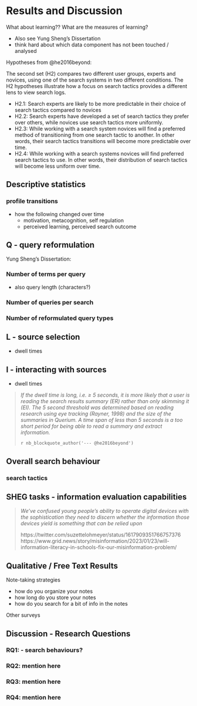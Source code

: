 # Results and Discussion


What about learning??
What are the measures of learning?


- Also see Yung Sheng's Dissertation
- think hard about which data component has not been touched / analysed


Hypotheses from @he2016beyond:

The second set (H2) compares two different user groups, experts and novices, using one of the search systems in two different conditions. The H2 hypotheses illustrate how a focus on search tactics provides a different lens to view search logs.

- H2.1: Search experts are likely to be more predictable in their choice of search tactics compared to novices
- H2.2: Search experts have developed a set of search tactics they prefer over others, while novices use search tactics more uniformly.
- H2.3: While working with a search system novices will find a preferred method of transitioning from one search tactic to another. In other words, their search tactics transitions will become more predictable over time.
- H2.4: While working with a search systems novices will find preferred search tactics to use. In other words, their distribution of search tactics will become less uniform over time.

## Descriptive statistics

### profile transitions

- how the following changed over time 
  - motivation, metacognition, self regulation
  - perceived learning, perceived search outcome


## Q - query reformulation

Yung Sheng's Dissertation:

### Number of terms per query

- also query length (characters?)

### Number of queries per search

### Number of reformulated query types


## L - source selection

- dwell times

## I - interacting with sources

- dwell times

> 
> *If the dwell time is long, i.e. ≥ 5 seconds, it is more likely that a user is reading the search results summary (ER) rather than only skimming it (EI). The 5 second threshold was determined based on reading research using eye tracking (Rayner, 1998) and the size of the summaries in Querium. A time span of less than 5 seconds is a too short period for being able to read a summary and extract information.*
>
> `r nb_blockquote_author('--- @he2016beyond')`
>


## Overall search behaviour




### search tactics



## SHEG tasks - information evaluation capabilities

> *We've confused young people’s ability to operate digital devices with the sophistication they need to discern whether the information those devices yield is something that can be relied upon*
>
> https://twitter.com/suzettelohmeyer/status/1617909351766757376
> https://www.grid.news/story/misinformation/2023/01/23/will-information-literacy-in-schools-fix-our-misinformation-problem/







## Qualitative / Free Text Results

Note-taking strategies

- how do you organize your notes
- how long do you store your notes
- how do you search for a bit of info in the notes

Other surveys



## Discussion - Research Questions

### RQ1: - search behaviours?

### RQ2: mention here



### RQ3: mention here


### RQ4: mention here


